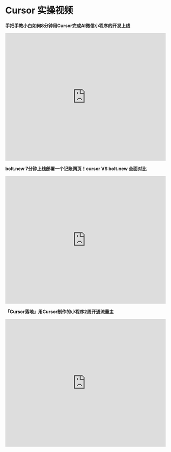 # Cursor 实操视频

**手把手教小白如何8分钟用Cursor完成AI微信小程序的开发上线**

 <iframe width="100%" height="400" src="https://www.youtube.com/embed/87jXLqMIeDE" title="YouTube video" frameborder="0" allow="accelerometer; autoplay; clipboard-write; encrypted-media; gyroscope; picture-in-picture" allowfullscreen></iframe>

**bolt.new 7分钟上线部署一个记账网页！cursor VS bolt.new 全面对比**

 <iframe width="100%" height="400" src="https://www.youtube.com/embed/t_fkKhW4PDI" title="YouTube video" frameborder="0" allow="accelerometer; autoplay; clipboard-write; encrypted-media; gyroscope; picture-in-picture" allowfullscreen></iframe>

**「Cursor落地」用Cursor制作的小程序2周开通流量主**
 <iframe width="100%" height="400" src="https://www.youtube.com/embed/dNS9jJzygtw" title="YouTube video" frameborder="0" allow="accelerometer; autoplay; clipboard-write; encrypted-media; gyroscope; picture-in-picture" allowfullscreen></iframe>

